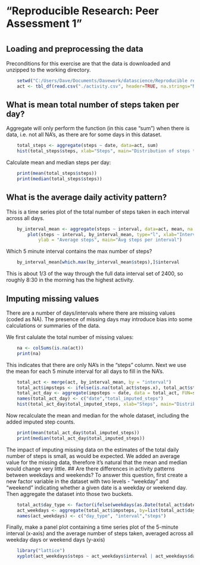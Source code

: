# "Reproducible Research: Peer Assessment 1"
#  
## Loading and preprocessing the data
Preconditions for this exercise are that the data is downloaded and unzipped to the working directory.
```r
    setwd("C:/Users/Dave/Documents/Davework/datascience/Reproducible research/")
    act <- tbl_df(read.csv("./activity.csv", header=TRUE, na.strings="NA", stringsAsFactors = FALSE))
```
## What is mean total number of steps taken per day?
Aggregate will only perform the function (in this case "sum") when there is data, i.e. not all NA's, as there are for some days in this dataset.
```r
    total_steps <- aggregate(steps ~ date, data=act, sum)
    hist(total_steps$steps, xlab="Steps", main="Distribution of steps taken per day", breaks=nrow(total_steps))
```    

Calculate mean and median steps per day:
```r
    print(mean(total_steps$steps))
    print(median(total_steps$steps))
```
## What is the average daily activity pattern?
This is a time series plot of the total number of steps taken in each interval across all days.
```r
    by_interval_mean <- aggregate(steps ~ interval, data=act, mean, na.rm=TRUE)
        plot(steps ~ interval, by_interval_mean, type="l", xlab="Interval", 
            ylab = "Average steps", main="Avg steps per interval")
```

Which 5 minute interval contains the max number of steps?
```r
    by_interval_mean[which.max(by_interval_mean$steps),]$interval
```
This is about 1/3 of the way through the full data interval set of 2400, so roughly 8:30 in the morning has the highest activity.

## Imputing missing values
There are a number of days/intervals where there are missing values (coded as NA). The presence of missing days may introduce bias into some calculations or summaries of the data.  

We first calulate the total number of missing values:
```r
    na <- colSums(is.na(act))
    print(na)
```

This indicates that there are only NA's in the "steps" column.
Next we use the mean for each 5 minute interval for all days to fill in the NA's.


```r
    total_act <- merge(act, by_interval_mean, by = "interval")
    total_act$impsteps <- ifelse(is.na(total_act$steps.x), total_act$steps.y, total_act$steps.x)
    total_act_day <- aggregate(impsteps ~ date, data = total_act, FUN=sum)
    names(total_act_day) <- c("date","total_imputed_steps")
    hist(total_act_day$total_imputed_steps, xlab="Steps", main="Distribution of steps taken per day", breaks=nrow(total_steps))
```

Now recalculate the mean and median for the whole dataset, including the added imputed step counts.
```r
    print(mean(total_act_day$total_imputed_steps))
    print(median(total_act_day$total_imputed_steps))
```

The impact of imputing missing data on the estimates of the total daily number of steps is small, as would be expected.  We added an average value for the missing data, therefore it's natural that the mean and median would change very little.
## Are there differences in activity patterns between weekdays and weekends?
To answer this question, first create a new factor variable in the dataset with two levels - "weekday" and "weekend" indicating whether a given date is a weekday or weekend day.  Then aggregate the dataset into those two buckets.
```r
    total_act$day_type <- factor(ifelse(weekdays(as.Date(total_act$date)) %in% c("Saturday", "Sunday"), "weekend", "weekday"))
    act_weekdays <- aggregate(total_act$impsteps, by=list(total_act$day_type, total_act$interval), FUN=mean)
    names(act_weekdays) <- c("day_type", "interval","steps")
```
Finally, make a panel plot containing a time series plot of the 5-minute interval (x-axis) and the average number of steps taken, averaged across all weekday days or weekend days (y-axis)
```r
    library("lattice")
    xyplot(act_weekdays$steps ~ act_weekdays$interval | act_weekdays$day_type, type = "l", xlab="Interval", ylab="Average steps", layout = c(1,2))
```